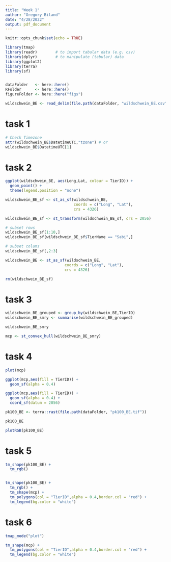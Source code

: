 ```yaml
---
title: "Week 1"
author: "Gregory Biland"
date: "4/28/2022"
output: pdf_document
---
```


```r
knitr::opts_chunk$set(echo = TRUE)
```

```r
library(tmap)
library(readr)        # to import tabular data (e.g. csv)
library(dplyr)        # to manipulate (tabular) data
library(ggplot2)
library(terra)
library(sf)


dataFolder   <- here::here()   
RFolder      <- here::here()         
figureFolder <- here::here("figs") 
```


```r

wildschwein_BE <- read_delim(file.path(dataFolder, "wildschwein_BE.csv"))

```

# task 1 ########################################################################

```r

# Check Timezone
attr(wildschwein_BE$DatetimeUTC,"tzone") # or
wildschwein_BE$DatetimeUTC[1]

```

# task 2 ########################################################################

```r
ggplot(wildschwein_BE, aes(Long,Lat, colour = TierID)) +
  geom_point() +
  theme(legend.position = "none")

wildschwein_BE_sf <- st_as_sf(wildschwein_BE, 
                              coords = c("Long", "Lat"), 
                              crs = 4326)

wildschwein_BE_sf <- st_transform(wildschwein_BE_sf, crs = 2056)

# subset rows
wildschwein_BE_sf[1:10,]
wildschwein_BE_sf[wildschwein_BE_sf$TierName == "Sabi",]

# subset colums
wildschwein_BE_sf[,2:3]

wildschwein_BE <- st_as_sf(wildschwein_BE, 
                          coords = c("Long", "Lat"), 
                          crs = 4326)

rm(wildschwein_BE_sf)
```

# task 3 ########################################################################

```r
wildschwein_BE_grouped <- group_by(wildschwein_BE,TierID)
wildschwein_BE_smry <- summarise(wildschwein_BE_grouped)

wildschwein_BE_smry

mcp <- st_convex_hull(wildschwein_BE_smry)


```


# task 4 ########################################################################

```r

plot(mcp)

ggplot(mcp,aes(fill = TierID)) +
  geom_sf(alpha = 0.4)

ggplot(mcp,aes(fill = TierID)) +
  geom_sf(alpha = 0.4) +
  coord_sf(datum = 2056)

pk100_BE <- terra::rast(file.path(dataFolder, "pk100_BE.tif"))

pk100_BE

plotRGB(pk100_BE)

```

# task 5 ########################################################################

```r
tm_shape(pk100_BE) + 
  tm_rgb() 


tm_shape(pk100_BE) + 
  tm_rgb() +
  tm_shape(mcp) +
  tm_polygons(col = "TierID",alpha = 0.4,border.col = "red") +
  tm_legend(bg.color = "white")
```

# task 6 ########################################################################

```r
tmap_mode("plot")

tm_shape(mcp) +
  tm_polygons(col = "TierID",alpha = 0.4,border.col = "red") +
  tm_legend(bg.color = "white")
```

